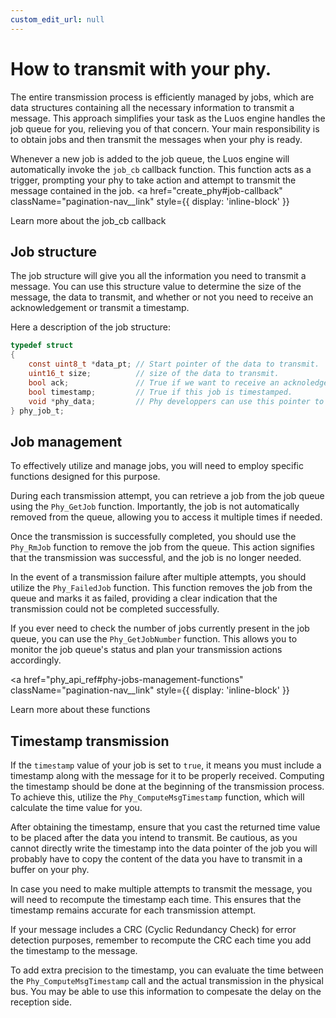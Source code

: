 ```yaml
---
custom_edit_url: null
---
```



# How to transmit with your phy.

The entire transmission process is efficiently managed by jobs, which are data structures containing all the necessary information to transmit a message. This approach simplifies your task as the Luos engine handles the job queue for you, relieving you of that concern. Your main responsibility is to obtain jobs and then transmit the messages when your phy is ready.

Whenever a new job is added to the job queue, the Luos engine will automatically invoke the `job_cb` callback function. This function acts as a trigger, prompting your phy to take action and attempt to transmit the message contained in the job.
<a
  href="create_phy#job-callback"
  className="pagination-nav__link"
  style={{ display: 'inline-block' }}
>
  Learn more about the job_cb callback
</a>

## Job structure

The job structure will give you all the information you need to transmit a message. You can use this structure value to determine the size of the message, the data to transmit, and whether or not you need to receive an acknowledgement or transmit a timestamp.

Here a description of the job structure:
```c
typedef struct
{
    const uint8_t *data_pt; // Start pointer of the data to transmit.
    uint16_t size;          // size of the data to transmit.
    bool ack;               // True if we want to receive an acknoledgement of this message (you can ignore this if you don't manage acknoledgement).
    bool timestamp;         // True if this job is timestamped.
    void *phy_data;         // Phy developpers can use this pointer to store any data such as encapsulations.
} phy_job_t;
```

## Job management

To effectively utilize and manage jobs, you will need to employ specific functions designed for this purpose.

During each transmission attempt, you can retrieve a job from the job queue using the `Phy_GetJob` function. Importantly, the job is not automatically removed from the queue, allowing you to access it multiple times if needed.

Once the transmission is successfully completed, you should use the `Phy_RmJob` function to remove the job from the queue. This action signifies that the transmission was successful, and the job is no longer needed.

In the event of a transmission failure after multiple attempts, you should utilize the `Phy_FailedJob` function. This function removes the job from the queue and marks it as failed, providing a clear indication that the transmission could not be completed successfully.

If you ever need to check the number of jobs currently present in the job queue, you can use the `Phy_GetJobNumber` function. This allows you to monitor the job queue's status and plan your transmission actions accordingly.

<a
  href="phy_api_ref#phy-jobs-management-functions"
  className="pagination-nav__link"
  style={{ display: 'inline-block' }}
>
  Learn more about these functions
</a>

## Timestamp transmission

If the `timestamp` value of your job is set to `true`, it means you must include a timestamp along with the message for it to be properly received. Computing the timestamp should be done at the beginning of the transmission process. To achieve this, utilize the `Phy_ComputeMsgTimestamp` function, which will calculate the time value for you.

After obtaining the timestamp, ensure that you cast the returned time value to be placed after the data you intend to transmit. Be cautious, as you cannot directly write the timestamp into the data pointer of the job you will probably have to copy the content of the data you have to transmit in a buffer on your phy.

In case you need to make multiple attempts to transmit the message, you will need to recompute the timestamp each time. This ensures that the timestamp remains accurate for each transmission attempt.

If your message includes a CRC (Cyclic Redundancy Check) for error detection purposes, remember to recompute the CRC each time you add the timestamp to the message.

To add extra precision to the timestamp, you can evaluate the time between the `Phy_ComputeMsgTimestamp` call and the actual transmission in the physical bus. You may be able to use this information to compesate the delay on the reception side.

